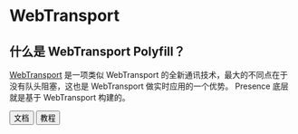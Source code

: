 
<H1>WebTransport</H1>

<H2>什么是 WebTransport Polyfill？</H2>

[WebTransport](https://www.w3.org/TR/webtransport/) 是一项类似 WebTransport 的全新通讯技术，最大的不同点在于没有队头阻塞，这也是 WebTransport 做实时应用的一个优势。
Presence 底层就是基于 WebTransport 构建的。

<Link to="/docs/webtransport-polyfill/docs">
<Button>文档</Button>
</Link>

<Link to="/docs/webtransport-polyfill/tutorials">
<Button>教程</Button>
</Link>

